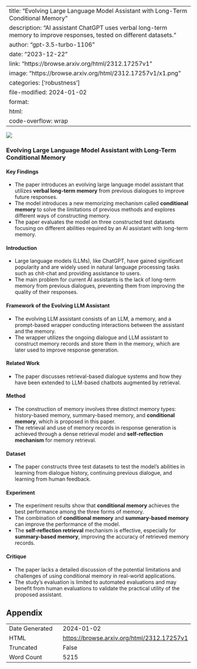 
---
title: "Evolving Large Language Model Assistant with Long-Term Conditional Memory"
description: "AI assistant ChatGPT uses verbal long-term memory to improve responses, tested on different datasets."
author: "gpt-3.5-turbo-1106"
date: "2023-12-22"
link: "https://browse.arxiv.org/html/2312.17257v1"
image: "https://browse.arxiv.org/html/2312.17257v1/x1.png"
categories: ['robustness']
file-modified: 2024-01-02
format:
  html:
    code-overflow: wrap
---

![](https://browse.arxiv.org/html/2312.17257v1/x1.png)

### Evolving Large Language Model Assistant with Long-Term Conditional Memory

#### Key Findings

- The paper introduces an evolving large language model assistant that utilizes **verbal long-term memory** from previous dialogues to improve future responses.
- The model introduces a new memorizing mechanism called **conditional memory** to solve the limitations of previous methods and explores different ways of constructing memory.
- The paper evaluates the model on three constructed test datasets focusing on different abilities required by an AI assistant with long-term memory.

#### Introduction
- Large language models (LLMs), like ChatGPT, have gained significant popularity and are widely used in natural language processing tasks such as chit-chat and providing assistance to users.
- The main problem for current AI assistants is the lack of long-term memory from previous dialogues, preventing them from improving the quality of their responses.

#### Framework of the Evolving LLM Assistant

- The evolving LLM assistant consists of an LLM, a memory, and a prompt-based wrapper conducting interactions between the assistant and the memory.
- The wrapper utilizes the ongoing dialogue and LLM assistant to construct memory records and store them in the memory, which are later used to improve response generation.

#### Related Work

- The paper discusses retrieval-based dialogue systems and how they have been extended to LLM-based chatbots augmented by retrieval.

#### Method

- The construction of memory involves three distinct memory types: history-based memory, summary-based memory, and **conditional memory**, which is proposed in this paper.
- The retrieval and use of memory records in response generation is achieved through a dense retrieval model and **self-reflection mechanism** for memory retrieval.

#### Dataset

- The paper constructs three test datasets to test the model’s abilities in learning from dialogue history, continuing previous dialogue, and learning from human feedback.

#### Experiment

- The experiment results show that **conditional memory** achieves the best performance among the three forms of memory.
- The combination of **conditional memory** and **summary-based memory** can improve the performance of the model.
- The **self-reflection retrieval** mechanism is effective, especially for **summary-based memory**, improving the accuracy of retrieved memory records.

#### Critique

- The paper lacks a detailed discussion of the potential limitations and challenges of using conditional memory in real-world applications.
- The study's evaluation is limited to automated evaluations and may benefit from human evaluations to validate the practical utility of the proposed assistant.

## Appendix

|          |          |
|----------|----------|
| Date Generated     | 2024-01-02       |
| HTML     | [https://browse.arxiv.org/html/2312.17257v1](https://browse.arxiv.org/html/2312.17257v1)       |
| Truncated       | False       |
| Word Count       | 5215       |